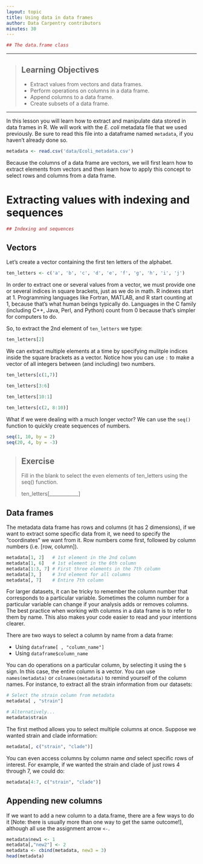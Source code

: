 ```yaml
---
layout: topic
title: Using data in data frames
author: Data Carpentry contributors
minutes: 30
---
```


```r
## The data.frame class
```

------------

> ## Learning Objectives
>
> * Extract values from vectors and data frames.
> * Perform operations on columns in a data frame.
> * Append columns to a data frame.
> * Create subsets of a data frame.


------------

In this lesson you will learn how to extract and manipulate data stored in data frames in R. We will work with the *E. coli* metadata file that we used previously. Be sure to read this file into a dataframe named `metadata`, if you haven't already done so.

```r
metadata <- read.csv('data/Ecoli_metadata.csv')
```

Because the columns of a data frame are vectors, we will first learn how to extract elements from vectors and then learn how to apply this concept to select rows and columns from a data frame.  

# Extracting values with indexing and sequences

```r
## Indexing and sequences
```

## Vectors

Let's create a vector containing the first ten letters of the alphabet.

```r
ten_letters <- c('a', 'b', 'c', 'd', 'e', 'f', 'g', 'h', 'i', 'j')
```

In order to extract one or several values from a vector, we must provide one or several indices in square brackets, just as we do in math. R indexes start at 1. Programming languages like Fortran, MATLAB, and R start counting at 1, because that's what human beings typically do. Languages in the C family (including C++, Java, Perl, and Python) count from 0 because that's simpler for computers to do.

So, to extract the 2nd element of `ten_letters` we type:
 
```r
ten_letters[2]
```

We can extract multiple elements at a time by specifying mulitple indices inside the square brackets as a vector. Notice how you can use `:` to make a vector of all integers between (and including) two numbers. 

```r
ten_letters[c(1,7)]

ten_letters[3:6]

ten_letters[10:1]

ten_letters[c(2, 8:10)]

```


What if we were dealing with a much longer vector? We can use the `seq()` function to quickly create sequences of numbers.

```r
seq(1, 10, by = 2)
seq(20, 4, by = -3)
```

<!--
  Consider including:
  # Create sequences between two numbers, given the number of values (length.out = number of values)
  seq(1, 10, length.out = 2)
  seq(20, 4, length.out = 3)
  
  and discuss why they differ.
-->

> ## Exercise
> 
> Fill in the blank to select the even elements of ten_letters using the seq() function.
>
> ten_letters[____________]
> 


## Data frames

The metadata data frame has rows and columns (it has 2 dimensions), if we want to
extract some specific data from it, we need to specify the "coordinates" we want
from it. Row numbers come first, followed by column numbers (i.e. [row, column]).

```r
metadata[1, 2]   # 1st element in the 2nd column 
metadata[1, 6]   # 1st element in the 6th column
metadata[1:3, 7] # First three elements in the 7th column
metadata[3, ]    # 3rd element for all columns
metadata[, 7]    # Entire 7th column
```




For larger datasets, it can be tricky to remember the column number that corresponds to a particular variable. Sometimes the column number for a particular variable can change if your analysis adds or removes columns. The best practice when working with columns in a data frame is to refer to them by name. This also makes your code easier to read and your intentions clearer.

There are two ways to select a column by name from a data frame:

* Using `dataframe[ , "column_name"]`
* Using `dataframe$column_name`

You can do operations on a particular column, by selecting it using the `$`
sign. In this case, the entire column is a vector. You can use
`names(metadata)` or `colnames(metadata)` to remind yourself of the column names.
For instance, to extract all the strain information from our datasets:

```r
# Select the strain column from metadata
metadata[ , "strain"]

# Alternatively...
metadata$strain
```

The first method allows you to select multiple columns at once. Suppose we wanted strain and clade information:

```r
metadata[, c("strain", "clade")]
```

You can even access columns by column name _and_ select specific rows of interest. For example, if we wanted the strain and clade of just rows 4 through 7, we could do:

```r
metadata[4:7, c("strain", "clade")]
```



## Appending new columns

If we want to add a new column to a data.frame, there are a few ways to do it [Note: there is usually more than one way to get the same outcome!], although all use the assignment arrow `<-`.

```r
metadata$new1 <- 1
metadata[,"new2"] <- 2
metadata <- cbind(metadata, new3 = 3)
head(metadata)
```





